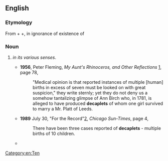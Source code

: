 ==English==

===Etymology===
From {{term|deca-||[[ten]]}} + {{term|-ple||[[multiply]]}} +{{term|-et||''instance of''}}, in ignorance of existence of {{term|decuplet}}

===Noun===
{{en-noun}}

# {{altname|decuplet|lang=en}} ''in its various senses''.
#* '''1956''', Peter Fleming, ''My Aunt's Rhinoceros, and Other Reflections'' [http://books.google.com/books?id=xfs1AAAAMAAJ], page 78,
#*: "Medical opinion is that reported instances of multiple [human] births in excess of seven must be looked on with great suspicion," they write sternly; yet they do not deny us a somehow tantalizing glimpse of Ann Birch who, in 1781, is alleged to have produced '''decaplets''' of whom one girl survived to marry a Mr. Platt of Leeds.
#* '''1989''' July 30, "For the Record"[http://nl.newsbank.com/nl-search/we/Archives?p_product=CSTB&p_text_direct-0=0EB36E6E27B9A0B2], ''Chicago Sun-Times'', page 4,
#*: There have been three cases reported of '''decaplets''' - multiple births of 10 children. <!-- this and other News Archive results appear to depend on Guinness -->
#* {{cite newsgroup|url=http://groups.google.com/group/rec.arts.tv.mst3k.misc/msg/81f147692cd2a6e9|newsgroup=rec.arts.tv.mst3k.misc|title=Happy Birthday to no one!|author=flaming cat|date=2001 August 6}}

[[Category:en:Ten]]
